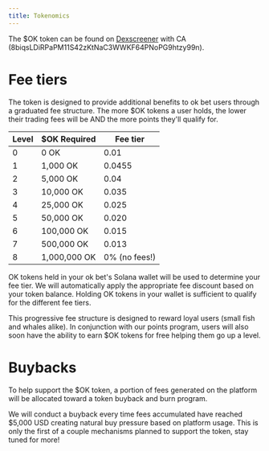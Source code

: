 ```yaml
---
title: Tokenomics
---
```


The $OK token can be found on [Dexscreener](https://dexscreener.com/solana/hxyiu433tdncmmgugffgg95awtdwmbmnapaoq9sdw4cb) with CA (8biqsLDiRPaPM11S42zKtNaC3WWKF64PNoPG9htzy99n).

# Fee tiers

The token is designed to provide additional benefits to ok bet users through a graduated fee structure. The more $OK tokens a user holds, the lower their trading fees will be AND the more points they'll qualify for.

| Level | $OK Required | Fee tier |
| --- | ---- | ------- |
| 0 | 0 OK | 0.01 |
| 1 | 1,000 OK | 0.0455 |
| 2 | 5,000 OK | 0.04 |
| 3 | 10,000 OK | 0.035 |
| 4 | 25,000 OK | 0.025 |
| 5 | 50,000 OK | 0.020 |
| 6 | 100,000 OK | 0.015 |
| 7 | 500,000 OK | 0.013 |
| 8 | 1,000,000 OK | 0% (no fees!) |

OK tokens held in your ok bet's Solana wallet will be used to determine your fee tier. We will automatically apply the appropriate fee discount based on your token balance. Holding OK tokens in your wallet is sufficient to qualify for the different fee tiers.

This progressive fee structure is designed to reward loyal users (small fish and whales alike). In conjunction with our points program, users will also soon have the ability to earn $OK tokens for free helping them go up a level.

# Buybacks

To help support the $OK token, a portion of fees generated on the platform will be allocated toward a token buyback and burn program.

We will conduct a buyback every time fees accumulated have reached $5,000 USD creating natural buy pressure based on platform usage. This is only the first of a couple mechanisms planned to support the token, stay tuned for more!